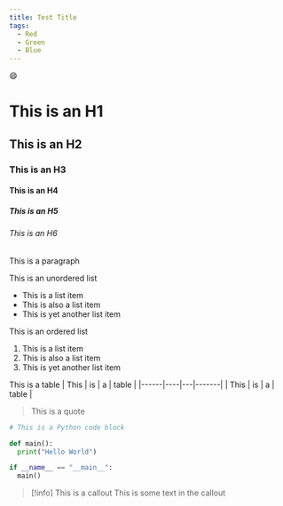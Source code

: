 ```yaml
---
title: Test Title
tags:
  - Red
  - Green
  - Blue
---
```


:smile:

# This is an H1

## This is an H2

### This is an H3

#### This is an H4

##### This is an H5

###### This is an H6

This is a paragraph

This is an unordered list
- This is a list item
- This is also a list item
- This is yet another list item

This is an ordered list
1. This is a list item
2. This is also a list item
3. This is yet another list item

This is a table
| This | is | a | table |
|------|----|---|-------|
| This | is | a | table |

> This is a quote

```py
# This is a Python code block

def main():
  print("Hello World")

if __name__ == "__main__":
  main()
```


> [!info] This is a callout
> This is some text in the callout